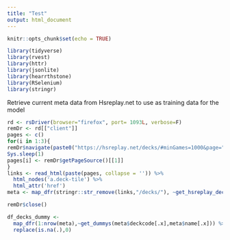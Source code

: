 ```yaml
---
title: "Test"
output: html_document
---
```


```r
knitr::opts_chunk$set(echo = TRUE)
```

```r
library(tidyverse)
library(rvest)
library(httr)
library(jsonlite)
library(hearrthstone)
library(RSelenium)
library(stringr)
```

Retrieve current meta data from Hsreplay.net to use as training data for the model
```r
rd <- rsDriver(browser="firefox", port= 1093L, verbose=F)
remDr <- rd[["client"]]
pages <- c()
for(i in 1:3){
remDr$navigate(paste0("https://hsreplay.net/decks/#minGames=1000&page=",i))
Sys.sleep(1)
pages[i] <- remDr$getPageSource()[[1]]
}
links <- read_html(paste(pages, collapse = '')) %>% 
  html_nodes('a.deck-tile') %>% 
  html_attr('href')
meta <- map_dfr(stringr::str_remove(links,"/decks/"), ~get_hsreplay_decks(.x))

remDr$close()
```


```r
df_decks_dummy <- 
  map_dfr(1:nrow(meta),~get_dummys(meta$deckcode[.x],meta$name[.x])) %>% 
  replace(is.na(.),0) 
  
```


